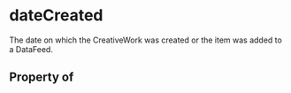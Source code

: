   

# dateCreated

The date on which the CreativeWork was created or the item was added to a DataFeed.

## Property of



